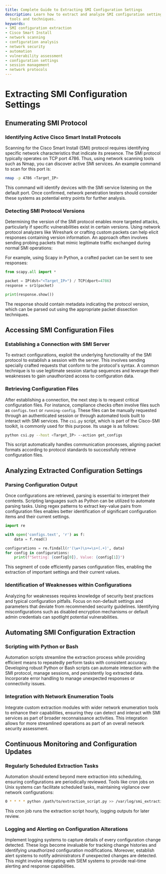 ```yaml
---
title: Complete Guide to Extracting SMI Configuration Settings
description: Learn how to extract and analyze SMI configuration settings using automated
  tools and techniques.
keywords:
- SMI configuration extraction
- Cisco Smart Install
- network scanning
- configuration analysis
- network security
- automation
- vulnerability assessment
- configuration settings
- session management
- network protocols
---
```


# Extracting SMI Configuration Settings

## Enumerating SMI Protocol

### Identifying Active Cisco Smart Install Protocols

Scanning for the Cisco Smart Install (SMI) protocol requires identifying specific network characteristics that indicate its presence. The SMI protocol typically operates on TCP port 4786. Thus, using network scanning tools such as Nmap, you can discover active SMI services. An example command to scan for this port is:

```bash
nmap -p 4786 <Target_IP>
```

This command will identify devices with the SMI service listening on the default port. Once confirmed, network penetration testers should consider these systems as potential entry points for further analysis.

### Detecting SMI Protocol Versions

Determining the version of the SMI protocol enables more targeted attacks, particularly if specific vulnerabilities exist in certain versions. Using network protocol analyzers like Wireshark or crafting custom packets can help elicit responses containing version information. An approach often involves sending probing packets that mimic legitimate traffic exchanged during normal SMI operations:

For example, using Scapy in Python, a crafted packet can be sent to see responses:

```python
from scapy.all import *

packet = IP(dst="<Target_IP>") / TCP(dport=4786)
response = sr1(packet)

print(response.show())
```

The response should contain metadata indicating the protocol version, which can be parsed out using the appropriate packet dissection techniques.

## Accessing SMI Configuration Files

### Establishing a Connection with SMI Server

To extract configurations, exploit the underlying functionality of the SMI protocol to establish a session with the server. This involves sending specially crafted requests that conform to the protocol's syntax. A common technique is to use legitimate session startup sequences and leverage their weaknesses to gain unauthorized access to configuration data.

### Retrieving Configuration Files

After establishing a connection, the next step is to request critical configuration files. For instance, compliance checks often involve files such as `configs.text` or `running-config`. These files can be manually requested through an authenticated session or through automated tools built to interact with SMI services. The `csi.py` script, which is part of the Cisco-SMI toolkit, is commonly used for this purpose. Its usage is as follows:

```bash
python csi.py --host <Target_IP> --action get_configs
```

This script automatically handles communication processes, aligning packet formats according to protocol standards to successfully retrieve configuration files.

## Analyzing Extracted Configuration Settings

### Parsing Configuration Output

Once configurations are retrieved, parsing is essential to interpret their contents. Scripting languages such as Python can be utilized to automate parsing tasks. Using regex patterns to extract key-value pairs from configuration files enables better identification of significant configuration items and their current settings.

```python
import re

with open('configs.text', 'r') as f:
    data = f.read()

configurations = re.findall(r'(\w+)\s+=\s+(.+)', data)
for config in configurations:
    print(f"Setting: {config[0]}, Value: {config[1]}")
```

This segment of code efficiently parses configuration files, enabling the extraction of important settings and their current values.

### Identification of Weaknesses within Configurations

Analyzing for weaknesses requires knowledge of security best practices and typical configuration pitfalls. Focus on non-default settings and parameters that deviate from recommended security guidelines. Identifying misconfigurations such as disabled encryption mechanisms or default admin credentials can spotlight potential vulnerabilities.

## Automating SMI Configuration Extraction

### Scripting with Python or Bash

Automation scripts streamline the extraction process while providing efficient means to repeatedly perform tasks with consistent accuracy. Developing robust Python or Bash scripts can automate interaction with the SMI protocol, manage sessions, and persistently log extracted data. Incorporate error handling to manage unexpected responses or connectivity issues.

### Integration with Network Enumeration Tools

Integrate custom extraction modules with wider network enumeration tools to enhance their capabilities, ensuring they can detect and interact with SMI services as part of broader reconnaissance activities. This integration allows for more streamlined operations as part of an overall network security assessment.

## Continuous Monitoring and Configuration Updates

### Regularly Scheduled Extraction Tasks

Automation should extend beyond mere extraction into scheduling, ensuring configurations are periodically reviewed. Tools like cron jobs on Unix systems can facilitate scheduled tasks, maintaining vigilance over network configurations:

```bash
0 * * * * python /path/to/extraction_script.py >> /var/log/smi_extraction.log
```

This cron job runs the extraction script hourly, logging outputs for later review.

### Logging and Alerting on Configuration Alterations

Implement logging systems to capture details of every configuration change detected. These logs become invaluable for tracking change histories and identifying unauthorized configuration modifications. Moreover, establish alert systems to notify administrators if unexpected changes are detected. This might involve integrating with SIEM systems to provide real-time alerting and response capabilities.